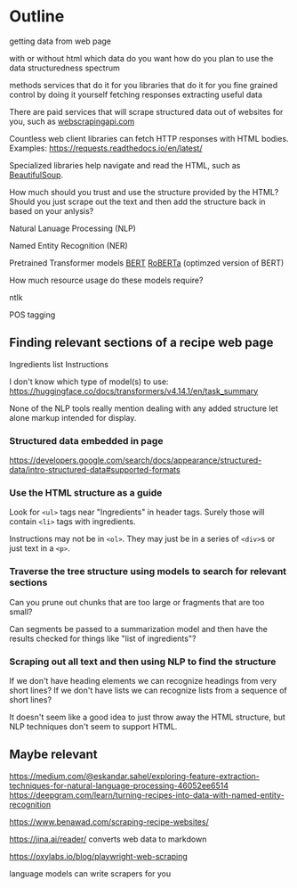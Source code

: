 

# Outline
getting data from web page

with or without html
which data do you want
how do you plan to use the data
structuredness spectrum

methods
 services that do it for you
 libraries that do it for you
 fine grained control by doing it yourself
   fetching responses
   extracting useful data
   

 


There are paid services that will scrape structured data out of websites for you, such as [webscrapingapi.com](https://www.webscrapingapi.com/)

Countless web client libraries can fetch HTTP responses with HTML bodies.
Examples:
https://requests.readthedocs.io/en/latest/

Specialized libraries help navigate and read the HTML, such as [BeautifulSoup](https://www.crummy.com/software/BeautifulSoup/bs4/doc/).

How much should you trust and use the structure provided by the HTML? Should you just scrape out the text and then add the structure back in based on your anlysis?

Natural Lanuage Processing (NLP)

Named Entity Recognition (NER)

Pretrained Transformer models
[BERT](https://huggingface.co/docs/transformers/v4.45.2/en/model_doc/bert)
[RoBERTa](https://huggingface.co/docs/transformers/en/model_doc/roberta) (optimzed version of BERT)

How much resource usage do these models require?

ntlk

POS tagging



## Finding relevant sections of a recipe web page

Ingredients list
Instructions

I don't know which type of model(s) to use:
https://huggingface.co/docs/transformers/v4.14.1/en/task_summary

None of the NLP tools really mention dealing with any added structure let alone markup intended for display.

### Structured data embedded in page

https://developers.google.com/search/docs/appearance/structured-data/intro-structured-data#supported-formats

### Use the HTML structure as a guide

Look for `<ul>` tags near "Ingredients" in header tags. Surely those will contain `<li>` tags with ingredients.

Instructions may not be in  `<ol>`. They may just be in a series of `<div>`s or just text in a `<p>`.

### Traverse the tree structure using models to search for relevant sections

Can you prune out chunks that are too large or fragments that are too small?

Can segments be passed to a summarization model and then have the results checked for things like "list of ingredients"?

### Scraping out all text and then using NLP to find the structure

If we don't have heading elements we can recognize headings from very short lines?
If we don't have lists we can recognize lists from a sequence of short lines?

It doesn't seem like a good idea to just throw away the HTML structure, but NLP techniques don't seem to support HTML.


## Maybe relevant

https://medium.com/@eskandar.sahel/exploring-feature-extraction-techniques-for-natural-language-processing-46052ee6514
https://deepgram.com/learn/turning-recipes-into-data-with-named-entity-recognition

https://www.benawad.com/scraping-recipe-websites/


https://jina.ai/reader/ converts web data to markdown

https://oxylabs.io/blog/playwright-web-scraping

language models can write scrapers for you
